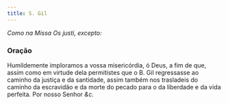 ```yaml
---
title: S. Gil
---
```


<em>Como na Missa Os justi, excepto:</em>


<LinkCard
  href="/missal/comum/14confessoresnaopontifices1"
  title="Confessores não Pontífices - Missa Os justi"
/>

### Oração

Humildemente imploramos a vossa misericórdia, ó Deus, a fim de que, assim
como em virtude dela permitistes que o B. Gil regressasse ao caminho da
justiça e da santidade, assim também nos trasladeis do caminho da
escravidão e da morte do pecado para o da liberdade e da vida perfeita.
Por nosso Senhor <em>&c.</em>
